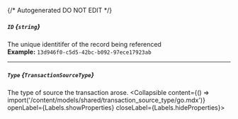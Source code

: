 {/* Autogenerated DO NOT EDIT  */}

##### `ID` *{`string`}*
The unique identitifer of the record being referenced
<br/>
**Example:** `13d946f0-c5d5-42bc-b092-97ece17923ab`

---
##### `Type` *{`TransactionSourceType`}*
The type of source the transaction arose.
<Collapsible content={() => import('/content/models/shared/transaction_source_type/go.mdx')} openLabel={Labels.showProperties} closeLabel={Labels.hideProperties}>
</Collapsible>


